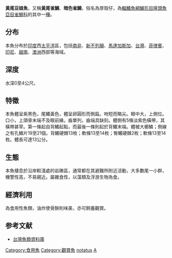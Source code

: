 {{Speciesbox 
| genus = Abudefduf
| species = notatus
| image = Abudefduf notatus.JPG
| status = NE
| authority = [[Day|Day]], 1870
| synonyms = *''Indoglyphidodon abbotti''<br /><small>Fowler, 1944</small>
*''Glyphidodon notatus''<br /><small>Day, 1870</small>
*''Abudefduf clarki''<br /><small>Snyder, 1911</small>
*''Chrysiptera paucifasciata''<br /><small>Fowler, 1946</small>
}}

'''黃尾豆娘魚'''，又稱'''黃尾雀鯛'''、'''暗色雀鯛'''，俗名為厚殼仔，為[[輻鰭魚綱|輻鰭魚綱]][[鱸形目|鱸形目]][[隆頭魚亞目|隆頭魚亞目]][[雀鯛科|雀鯛科]]的其中一[[種|種]]。

==分布==
本魚分布於[[印度|印度]]西[[太平洋|太平洋]]區，包括[[南非|南非]]、[[新不列顛|新不列顛]]、[[馬達加斯加|馬達加斯加]]、[[台灣|台灣]]、[[菲律賓|菲律賓]]、[[印尼|印尼]]、[[越南|越南]]、[[澳洲|澳洲]]西部等海域。

==深度==
水深0至4公尺。

==特徵==
本魚體呈紫黑色，尾鰭黃色，體呈卵圓形而側扁。吻短而略尖。眼中大，上側位。口小，上頜骨末端不及眼前緣。齒單列，齒端具缺刻。體側有5條淡紫色橫帶，其橫帶甚宰。第一條起自背鰭起點，而最後一條則起於背鰭末端。體被大櫛鱗；側線之有孔鱗片19至21個。背鰭硬棘13枚；軟條13至14枚；臀鰭硬棘2枚；軟條13至14枚。體長可達13公分。

==生態==
本魚棲息於沿岸較淺處的岩礁區，通常都在其避難所附近活動，大多數尾一小群，機警性高，不易親近。屬雜食性，以藻類及浮游生物為食。

==經濟利用==
為食用性魚類，油炸使骨酥則味美，亦可飼養觀賞。

==参考文献==
*[http://fishdb.sinica.edu.tw/ 台灣魚類資料庫] {{Wayback|url=http://fishdb.sinica.edu.tw/ |date=20160304193340 }}
{{Wikispecies|Abudefduf notatus}}
{{Taxonbar|from=Q3512634}}

[[Category:食用魚|Category:食用魚]]
[[Category:觀賞魚|Category:觀賞魚]]
[[Category:豆娘魚屬|notatus]]
[[Category:1870年描述的鱼类|A]]